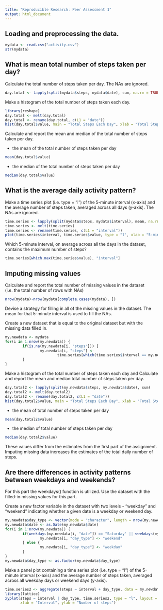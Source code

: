 ```yaml
---
title: "Reproducible Research: Peer Assessment 1"
output: html_document
---
```

## Loading and preprocessing the data.
```r
mydata <- read.csv("activity.csv")
str(mydata)
```
  
## What is mean total number of steps taken per day?
Calculate the total number of steps taken per day. The NAs are ignored.
```r
day.total <- lapply(split(mydata$steps, mydata$date), sum, na.rm = TRUE)
```

Make a histogram of the total number of steps taken each day.
```r
library(reshape)
day.total <- melt(day.total)
day.total <- rename(day.total, c(L1 = "date"))
hist(day.total$value, main = "Total Steps Each Day", xlab = "Total Steps")
```

Calculate and report the mean and median of the total number of steps taken per day.

* the mean of the total number of steps taken per day
```r
mean(day.total$value)
```
* the median of the total number of steps taken per day
```r
median(day.total$value)
```

## What is the average daily activity pattern?
Make a time series plot (i.e. type = "l") of the 5-minute interval (x-axis) and the average number of steps taken, averaged across all days (y-axis). The NAs are ignored.
```r
time.series <- lapply(split(mydata$steps, mydata$interval), mean, na.rm = TRUE)
time.series <- melt(time.series)
time.series <- rename(time.series, c(L1 = "interval"))
plot(time.series$interval, time.series$value, type = "l", xlab = "5-minute interval", ylab = "average steps across all days", main = "Time Series Plot")
```

Which 5-minute interval, on average across all the days in the dataset, contains the maximum number of steps?
```r
time.series[which.max(time.series$value), "interval"]
```

## Imputing missing values
Calculate and report the total number of missing values in the dataset (i.e. the total number of rows with NAs)
```r
nrow(mydata)-nrow(mydata[complete.cases(mydata), ])
```

Devise a strategy for filling in all of the missing values in the dataset. The mean for that 5-minute interval is used to fill the NAs.

Create a new dataset that is equal to the original dataset but with the missing data filled in.
```r
my.newdata <- mydata
for(i in 1:nrow(my.newdata)) {
        if(is.na(my.newdata[i, "steps"])) {
                my.newdata[i, "steps"] <- 
                        time.series[which(time.series$interval == my.newdata[i, "interval"]), "value"]
        }
}
```

Make a histogram of the total number of steps taken each day and Calculate and report the mean and median total number of steps taken per day.
```r
day.total2 <- lapply(split(my.newdata$steps, my.newdata$date), sum)
day.total2 <- melt(day.total2)
day.total2 <- rename(day.total2, c(L1 = "date"))
hist(day.total2$value, main = "Total Steps Each Day", xlab = "Total Steps")
```

* the mean of total number of steps taken per day
```r
mean(day.total2$value)
```
* the median of total number of steps taken per day
```r
median(day.total2$value)
```

These values differ from the estimates from the first part of the assignment. Imputing missing data increases the estimates of the total daily number of steps.

## Are there differences in activity patterns between weekdays and weekends?
For this part the weekdays() function is utilized. Use the dataset with the filled-in missing values for this part.

Create a new factor variable in the dataset with two levels - "weekday" and "weekend" indicating whether a given date is a weekday or weekend day.
```r
my.newdata$day_type <- vector(mode = "character", length = nrow(my.newdata))
my.newdata$date <- as.Date(my.newdata$date)
for(i in 1:nrow(my.newdata)) {
        if(weekdays(my.newdata[i, "date"]) == "Saturday" || weekdays(my.newdata[i, "date"]) == "Sunday") {
                my.newdata[i, "day_type"] <- "weekend"
        } else {
                my.newdata[i, "day_type"] <- "weekday"
        }
}
my.newdata$day_type <- as.factor(my.newdata$day_type)
```

Make a panel plot containing a time series plot (i.e. type = "l") of the 5-minute interval (x-axis) and the average number of steps taken, averaged across all weekday days or weekend days (y-axis). 
```r
time.series2 <- aggregate(steps ~ interval + day_type, data = my.newdata, mean)
library(lattice)
xyplot(steps ~ interval | day_type, time.series2, type = "l", layout = c(1, 2), 
       xlab = "Interval", ylab = "Number of steps")
```
